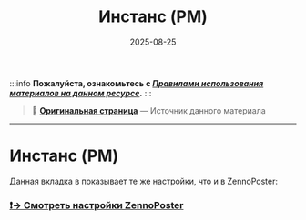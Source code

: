 ﻿---
sidebar_position: 6
title: "Инстанс (PM)"
description: ""
date: "2025-08-25"
converted: true
originalFile: "Инстанс (PM).txt"
targetUrl: "https://zennolab.atlassian.net/wiki/spaces/RU/pages/735608841/PM"
---
:::info **Пожалуйста, ознакомьтесь с [*Правилами использования материалов на данном ресурсе*](../Disclaimer).**
:::

> 🔗 **[Оригинальная страница](https://zennolab.atlassian.net/wiki/spaces/RU/pages/735608841/PM)** — Источник данного материала

_______________________________________________  
# Инстанс (PM)

Данная вкладка в показывает те же настройки, что и в ZennoPoster:

### [❗→ Смотреть настройки ZennoPoster](https://zennolab.atlassian.net/wiki/spaces/RU/pages/808845378 "https://zennolab.atlassian.net/wiki/spaces/RU/pages/808845378")